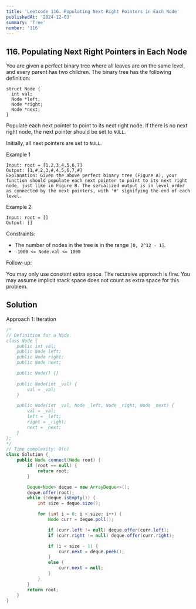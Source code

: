 ```yaml
---
title: 'Leetcode 116. Populating Next Right Pointers in Each Node'
publishedAt: '2024-12-03'
summary: 'Tree'
number: '116'
---
```


## 116. Populating Next Right Pointers in Each Node

You are given a perfect binary tree where all leaves are on the same level, and every parent has two children. The binary tree has the following definition:
```
struct Node {
  int val;
  Node *left;
  Node *right;
  Node *next;
}
```
Populate each next pointer to point to its next right node. If there is no next right node, the next pointer should be set to `NULL`.

Initially, all next pointers are set to `NULL`.

Example 1
`````
Input: root = [1,2,3,4,5,6,7]
Output: [1,#,2,3,#,4,5,6,7,#]
Explanation: Given the above perfect binary tree (Figure A), your function should populate each next pointer to point to its next right node, just like in Figure B. The serialized output is in level order as connected by the next pointers, with '#' signifying the end of each level.
`````

Example 2
`````
Input: root = []
Output: []
`````

Constraints:

- The number of nodes in the tree is in the range `[0, 2^12 - 1]`.
- `-1000 <= Node.val <= 1000`


Follow-up:

You may only use constant extra space.
The recursive approach is fine. You may assume implicit stack space does not count as extra space for this problem.

## Solution
Approach 1: Iteration
````JAVA
/*
// Definition for a Node.
class Node {
    public int val;
    public Node left;
    public Node right;
    public Node next;

    public Node() {}
    
    public Node(int _val) {
        val = _val;
    }

    public Node(int _val, Node _left, Node _right, Node _next) {
        val = _val;
        left = _left;
        right = _right;
        next = _next;
    }
};
*/
// Time complexity: O(n)
class Solution {
    public Node connect(Node root) {
        if (root == null) {
            return root;
        }

        Deque<Node> deque = new ArrayDeque<>();
        deque.offer(root);
        while (!deque.isEmpty()) {
            int size = deque.size();

            for (int i = 0; i < size; i++) {
                Node curr = deque.poll();

                if (curr.left != null) deque.offer(curr.left);
                if (curr.right != null) deque.offer(curr.right);

                if (i < size - 1) {
                    curr.next = deque.peek();
                }
                else {
                    curr.next = null;
                }
            }
        }
        return root;
    }
}
````
